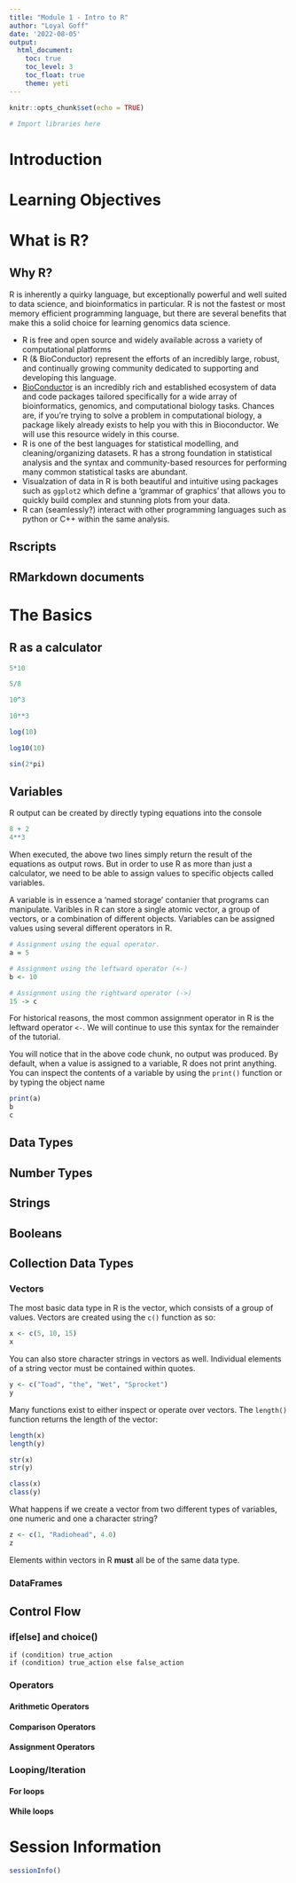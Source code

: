 ```yaml
---
title: "Module 1 - Intro to R"
author: "Loyal Goff"
date: '2022-08-05'
output: 
  html_document:
    toc: true
    toc_level: 3
    toc_float: true
    theme: yeti
---
```

```r
knitr::opts_chunk$set(echo = TRUE)
```

```r
# Import libraries here 

```

# Introduction
<Overview of module topic>

# Learning Objectives
<List of learning objectives>

# What is R?

## Why R?
R is inherently a quirky language, but exceptionally powerful and well suited to data science, and bioinformatics in particular. R is not the fastest or most memory efficient programming language, but there are several benefits that make this a solid choice for learning genomics data science.

* R is free and open source and widely available across a variety of computational platforms
* R (& BioConductor) represent the efforts of an incredibly large, robust, and continually growing community dedicated to supporting and developing this language. 
* [BioConductor](https://www.bioconductor.org) is an incredibly rich and established ecosystem of data and code packages tailored specifically for a wide array of bioinformatics, genomics, and computational biology tasks. Chances are, if you're trying to solve a problem in computational biology, a package likely already exists to help you with this in Bioconductor.  We will use this resource widely in this course.
* R is one of the best languages for statistical modelling, and cleaning/organizing datasets. R has a strong foundation in statistical analysis and the syntax and community-based resources for performing many common statistical tasks are abundant.
* Visualzation of data in R is both beautiful and intuitive using packages such as `ggplot2` which define a 'grammar of graphics' that allows you to quickly build complex and stunning plots from your data.
* R can (seamlessly?) interact with other programming languages such as python or C++ within the same analysis.


## Rscripts

## RMarkdown documents

# The Basics

## R as a calculator
```r
5*10

5/8

10^3

10**3

log(10)

log10(10)

sin(2*pi)
```


## Variables
R output can be created by directly typing equations into the console

```r
8 + 2
4**3
```
When executed, the above two lines simply return the result of the equations as output rows. But in order to use R as more than just a calculator, we need to be able to assign values to specific objects called variables.

A variable is in essence a 'named storage' contanier that programs can manipulate. Varibles in R can store a single atomic vector, a group of vectors, or a combination of different objects.
Variables can be assigned values using several different operators in R.

```r
# Assignment using the equal operator.
a = 5

# Assignment using the leftward operator (<-)
b <- 10

# Assignment using the rightward operator (->)
15 -> c
```
For historical reasons, the most common assignment operator in R is the leftward operator `<-`. We will continue to use this syntax for the remainder of the tutorial.

You will notice that in the above code chunk, no output was produced. By default, when a value is assigned to a variable, R does not print anything. You can inspect the contents of a variable by using the `print()` function or by typing the object name

```r
print(a)
b
c
```

## Data Types

## Number Types

## Strings

## Booleans

## Collection Data Types

### Vectors
The most basic data type in R is the vector, which consists of a group of values.  Vectors are created using the `c()` function as so:

```r
x <- c(5, 10, 15)
x
```

You can also store character strings in vectors as well. Individual elements of a string vector must be contained within quotes.

```r
y <- c("Toad", "the", "Wet", "Sprocket")
y
```

Many functions exist to either inspect or operate over vectors.
The `length()` function returns the length of the vector:
```r
length(x)
length(y)
```

```r
str(x)
str(y)
```

```r
class(x)
class(y)
```

What happens if we create a vector from two different types of variables, one numeric and one a character string?

```r
z <- c(1, "Radiohead", 4.0)
z
```
Elements within vectors in R **must** all be of the same data type. 

### DataFrames

## Control Flow

### if[else] and choice()

```
if (condition) true_action
if (condition) true_action else false_action
```

### Operators

#### Arithmetic Operators

#### Comparison Operators

#### Assignment Operators

### Looping/Iteration

#### For loops

#### While loops

####


# Session Information
```r
sessionInfo()
```

